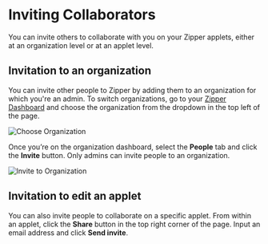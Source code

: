 # Inviting Collaborators

You can invite others to collaborate with you on your Zipper applets, either at an organization level or at an applet level.

## Invitation to an organization

You can invite other people to Zipper by adding them to an organization for which you're an admin. To switch organizations, go to your [Zipper Dashboard](https://zipper.dev/dashboard) and choose the organization from the dropdown in the top left of the page.

![Choose Organization](public/images/org-switcher.png)

Once you’re on the organization dashboard, select the **People** tab and click the **Invite** button. Only admins can invite people to an organization.

![Invite to Organization](public/images/org-invite-people.png)

## Invitation to edit an applet

You can also invite people to collaborate on a specific applet. From within an applet, click the **Share** button in the top right corner of the page. Input an email address and click **Send invite**.
